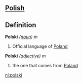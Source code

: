 ==[[Polish]]==

==Definition==

;'''Polski''' ''([[noun]])'' ''m''
# Official language of [[Poland]]

;'''Polski''' ''([[adjective]])'' ''m''
# the one that comes from [[Poland]]

[[nl:polski]]